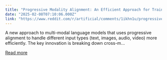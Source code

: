 ```yaml
---
title: "Progressive Modality Alignment: An Efficient Approach for Training Competitive Omni-Modal Language Models"
date: "2025-02-08T07:10:06.000Z"
link: "https://www.reddit.com/r/artificial/comments/1ikhn1u/progressive_modality_alignment_an_efficient/"
---
```


A new approach to multi-modal language models that uses progressive alignment to handle different input types (text, images, audio, video) more efficiently. The key innovation is breaking down cross-m...

[Read more](https://www.reddit.com/r/artificial/comments/1ikhn1u/progressive_modality_alignment_an_efficient/)
